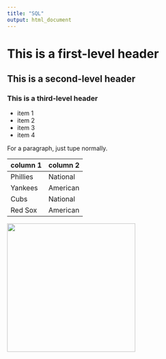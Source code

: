```yaml
---
title: "SQL"
output: html_document
---
```


# This is a first-level header
## This is a second-level header
### This is a third-level header

* item 1
* item 2
* item 3
* item 4

For a paragraph, just tupe normally.

column 1 | column 2
---|---
Phillies | National 
Yankees | American 
Cubs | National
Red Sox | American

<img src="math.jpg" width="300" />


